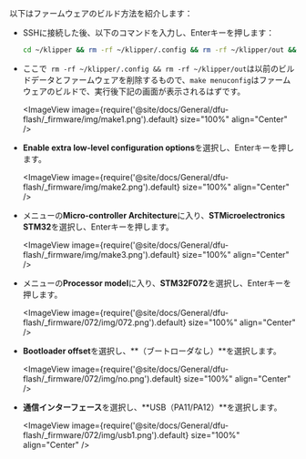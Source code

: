 以下はファームウェアのビルド方法を紹介します：
* SSHに接続した後、以下のコマンドを入力し、Enterキーを押します：

    ```bash
    cd ~/klipper && rm -rf ~/klipper/.config && rm -rf ~/klipper/out && make menuconfig
    ```

* ここで` rm -rf ~/klipper/.config && rm -rf ~/klipper/out`は以前のビルドデータとファームウェアを削除するもので、`make menuconfig`はファームウェアのビルドで、実行後下記の画面が表示されるはずです。

    <ImageView image={require('@site/docs/General/dfu-flash/_firmware/img/make1.png').default} size="100%" align="Center" />

* **Enable extra low-level configuration options**を選択し、Enterキーを押します。

    <ImageView image={require('@site/docs/General/dfu-flash/_firmware/img/make2.png').default} size="100%" align="Center" />

* メニューの**Micro-controller Architecture**に入り、**STMicroelectronics STM32**を選択し、Enterキーを押します。

    <ImageView image={require('@site/docs/General/dfu-flash/_firmware/img/make3.png').default} size="100%" align="Center" />

* メニューの**Processor model**に入り、**STM32F072**を選択し、Enterキーを押します。

    <ImageView image={require('@site/docs/General/dfu-flash/_firmware/072/img/072.png').default} size="100%" align="Center" />

* **Bootloader offset**を選択し、**（ブートローダなし）**を選択します。

    <ImageView image={require('@site/docs/General/dfu-flash/_firmware/072/img/no.png').default} size="100%" align="Center" />

* **通信インターフェース**を選択し、**USB（PA11/PA12）**を選択します。

    <ImageView image={require('@site/docs/General/dfu-flash/_firmware/072/img/usb1.png').default} size="100%" align="Center" />